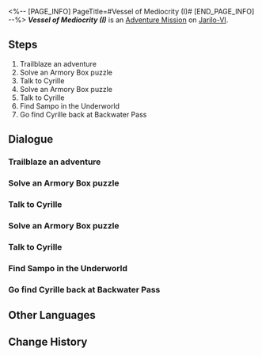 <%-- [PAGE_INFO]
PageTitle=#Vessel of Mediocrity (I)#
[END_PAGE_INFO] --%>
{{Stub|Dialogue.}}
{{Mission Infobox
|id            = 2010302
|title         = 
|image         = <!--Mission Vessel of Mediocrity (I).png-->
|type          = Adventure
|event_name    = 
|chapter       = 
|requirements  = [[Trailblaze Mission]] ''[[Lying in Rust]]'' completed
|summary       = You find a strange little girl &mdash; Cyrille &mdash; in the Fragmentum. You helped her to solve two puzzles, but somehow she still doesn't want to leave the Fragmentum with you. Sensing something amiss, you decide to ask Sampo for help, only to find that Cyrille has mysteriously disappeared upon your return.
|characters    = Cyrille; Mysterious Girl; Sampo; Trailblazer
|startLocation = [[Jarilo-VI]] - [[Backwater Pass]]
|world         = Jarilo-VI
|area          = Backwater Pass
|prev          = 
|next          = 
|rewards       = Trailblaze EXP*100; Stellar Jade*30; Shield (Item)*100; Sparse Aether*6; Cyrille: An Old Diary*1 { text = Cyrille: An Old Diary }; Credit*6,000
}}
'''''Vessel of Mediocrity (I)''''' is an [[Adventure Mission]] on [[Jarilo-VI]].

==Steps==
# Trailblaze an adventure
# Solve an Armory Box puzzle
# Talk to Cyrille
# Solve an Armory Box puzzle
# Talk to Cyrille
# Find Sampo in the Underworld
# Go find Cyrille back at Backwater Pass

<!--
==Gameplay Notes==

--><!--
==Trial Character==

-->
==Dialogue==
{{Stub Dialogue}}
===Trailblaze an adventure===
{{Mission Description|type=adventure|location=Backwater Pass|Those on the Path of Trailblaze will encounter all kinds of strange people and odd anecdotes during the journey. Not only do these trivial stories fill up trailblazers' journals, but they also deepen their connections to all worlds.}}
{{Dialogue Start}}
:{{tx}}
{{Dialogue End}}

===Solve an Armory Box puzzle===
{{Mission Description|type=adventure|location=Backwater Pass|update|You find a strange little girl in the Fragmentum.<br />What's she doing in here? You try to communicate with her, but failed to learn anything useful.<br />The girl is being haunted by a mysterious "puzzle"... Perhaps you can help her escape this dangerous place?}}
{{Dialogue Start}}
:{{tx}}
{{Dialogue End}}

===Talk to Cyrille===
{{Mission Description|type=adventure|location=Backwater Pass|update|You find a strange little girl, Cyrille, in the Fragmentum.<br />She's troubled by an Armory Box puzzle in front of her &mdash; you helped her solve it.<br />Talk to Cyrille, and see if you can learn more about her past.}}
{{Dialogue Start}}
:{{tx}}
{{Dialogue End}}

===Solve an Armory Box puzzle===
{{Mission Description|type=adventure|location=<!--to be added-->|update|You find a strange little girl, Cyrille, in the Fragmentum.<br />You helped her solve an Armory Box puzzle, but another weird puzzle appeared out of thin air.<br />You feel things are starting to get really weird... But a kind-hearted Trailblazer can't just leave a little girl out here all alone. Help her out again.}}
{{Dialogue Start}}
:{{tx}}
{{Dialogue End}}

===Talk to Cyrille===
{{Mission Description|type=adventure|location=Backwater Pass|update|You find a strange little girl, Cyrille, in the Fragmentum.<br />You helped her solve another Armory Box puzzle, earning heartfelt praises from her.<br />Talk to her again and ask why she doesn't want to leave the Fragmentum.}}
{{Dialogue Start}}
:{{tx}}
{{Dialogue End}}

===Find Sampo in the Underworld===
{{Mission Description|type=adventure|location=Boulder Town|update|You find a strange little girl, Cyrille, in the Fragmentum.<br />You helped her to solve two puzzles, but somehow she still doesn't want to leave the Fragmentum with you.<br />In desperation, you resort to asking a master for help...}}
{{Dialogue Start}}
:{{tx}}
{{Dialogue End}}

===Go find Cyrille back at Backwater Pass===
{{Mission Description|type=adventure|location=Backwater Pass|update|You find a strange little girl, Cyrille, in the Fragmentum.<br />You helped her to solve two puzzles, but somehow she still doesn't want to leave the Fragmentum with you.<br />Sampo finally agrees to help you resolve things &mdash; Go back to Backwater Pass and prove to him you're not crazy.}}
{{Dialogue Start}}
:{{tx}}
{{Dialogue End}}

==Other Languages==
{{Other Languages
|en   = Vessel of Mediocrity (I)
|zhs  = 庸人的容器•其一
|zht  = 庸人的容器•其一
|ja   = 凡人の容器・その1
|ko   = 어리석은 자의 용기(容器)•1
|es   = Recipiente de la mediocridad&nbsp;I
|fr   = Réceptacle de médiocrité (I)
|ru   = Сосуд заурядности I
|th   = ภาชนะแห่งสามัญ 1
|vi   = Rương Của Kẻ Tầm Thường-1
|de   = Behältnis des Mittelmaßes (Teil 1)
|id   = Wadah Orang Biasa (Bagian I)
|pt   = Recipiente da Mediocridade (I)
}}

==Change History==
{{Change History|1.0}}
